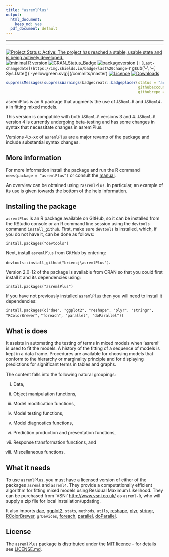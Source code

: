 ```yaml
---
title: "asremlPlus"
output:
  html_document:
    keep_md: yes
  pdf_document: default
---
```

 
---
 
 
---
 
 
[![Project Status: Active:  The project has reached a stable, usable state and is being actively developed.](http://www.repostatus.org/badges/latest/active.svg)](http://www.repostatus.org/#active)
[![minimal R version](https://img.shields.io/badge/R%3E%3D-2.10.0-6666ff.svg)](https://cran.r-project.org/)
[![CRAN_Status_Badge](http://www.r-pkg.org/badges/version/asremlPlus)](https://cran.r-project.org/package=asremlPlus)
[![packageversion](https://img.shields.io/badge/Package%20version-4.0.25-orange.svg?style=flat-square)]()
`[![Last-changedate](https://img.shields.io/badge/last%20change-`r gsub('-', '--', Sys.Date())`-yellowgreen.svg)](/commits/master)
[![Licence](https://img.shields.io/github/license/mashape/apistatus.svg)](http://choosealicense.com/licenses/mit/)
[![Downloads](https://cranlogs.r-pkg.org/badges/last-week/asremlPlus)](commits/master)
```r
suppressMessages(suppressWarnings(badgecreatr::badgeplacer(status = "active", 
                                                           githubaccount = "briencj",
                                                           githubrepo = "asremlPlus")))
```


asremlPlus is an R package that augments the use of `ASReml-R` and `ASReml4-R` in fitting mixed models.

This version is compatible with both `ASReml-R` versions 3 and 4. `ASReml-R` version 4 is currently undergoing beta-testing and 
has some changes in syntax that necessitate changes in asremlPlus. 

Versions 4.x-xx of `asremlPlus` are a major revamp of the package and include substantial syntax changes. 

## More information

For more information install the package and run the R command `news(package = “asremlPlus”)` or consult the [manual](./inst/doc/asremlPlus-manual.pdf). 

An overview can be obtained using `?asremlPlus`. In particular, an example of its use is given towards the bottom of the help information.

## Installing the package

`asremlPlus` is an R package available on GitHub, so it can be installed from the RStudio console or an R command line session using the `devtools` command `install_github`. First, make sure `devtools` is installed, which, if you do not have it, can be done as follows:

`install.packages("devtools")`

Next, install `asremlPlus` from GitHub by entering:

`devtools::install_github("briencj\asremlPlus")`.

Version 2.0-12 of the package is available from CRAN so that you could first install it and its dependencies using:

`install.packages("asremlPlus")`


If you have not previously installed `asremlPlus` then you will need to install it dependencies:

`install.packages(c("dae", "ggplot2", "reshape", "plyr", "stringr", "RColorBrewer", `
`                   "foreach", "parallel", "doParallel"))`

## What is does

It assists in automating the testing of terms in mixed models when 'asreml' is used 
to fit the models. A history of the fitting of a sequence of models is kept in a data frame. 
Procedures are available for choosing models that conform to the hierarchy or marginality principle 
and for displaying predictions for significant terms in tables and graphs. 

The content falls into the following natural groupings: 

(i) Data, 

(ii) Object manipulation functions, 

(iii) Model modification functions, 

(iv) Model testing functions, 

(v) Model diagnostics functions, 

(vi) Prediction production and presentation functions, 

(vii) Response transformation functions, and 

(viii) Miscellaneous functions. 
  
## What it needs  
  
To use `asremlPlus`, you must have a licensed version of either of the packages `asreml` and `asreml4`. 
They provide a computationally efficient algorithm for fitting mixed models using Residual Maximum 
  Likelihood. They can be purchased from 'VSNi' <http://www.vsni.co.uk/> as `asreml-R`, 
  who will supply a zip file for local installation/updating.
  
  It also imports [dae](<https://CRAN.R-project.org/package=dae>), [ggplot2](<https://CRAN.R-project.org/package=ggplot2>), `stats`, `methods`, `utils`, [reshape](<https://CRAN.R-project.org/package=reshape>), [plyr](<https://CRAN.R-project.org/package=plyr>), [stringr](<https://CRAN.R-project.org/package=stringr>), [RColorBrewer](<https://CRAN.R-project.org/package=RColorBrewer>), `grDevices`, 
[foreach](<https://CRAN.R-project.org/package=foreach>), [parallel](<https://CRAN.R-project.org/package=parallel>), [doParallel](<https://CRAN.R-project.org/package=doParallel>).

## License

The `asremlPlus` package is distributed under the [MIT licence](<https://opensource.org/licenses/MIT>) -- for details see [LICENSE.md](https://github.com/briencj/asremlPlus/blob/master/LICENSE.md).
